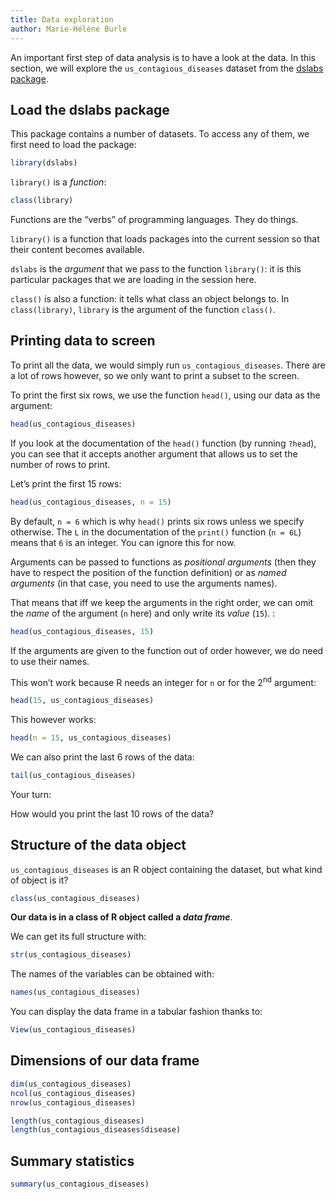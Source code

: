 ```yaml
---
title: Data exploration
author: Marie-Hélène Burle
---
```


:::{.def}

An important first step of data analysis is to have a look at the data. In this section, we will explore the `us_contagious_diseases` dataset from the [dslabs package](https://cran.r-project.org/web/packages/dslabs/index.html).

:::

## Load the dslabs package

This package contains a number of datasets. To access any of them, we first need to load the package:

```r
library(dslabs)
```

:::{.info}

`library()` is a *function*:

```r
class(library)
```

Functions are the "verbs" of programming languages. They do things.

`library()` is a function that loads packages into the current session so that their content becomes available.

`dslabs` is the *argument* that we pass to the function `library()`: it is this particular packages that we are loading in the session here.

`class()` is also a function: it tells what class an object belongs to. In `class(library)`, `library` is the argument of the function `class()`.

:::

## Printing data to screen

To print all the data, we would simply run `us_contagious_diseases`. There are a lot of rows however, so we only want to print a subset to the screen.

To print the first six rows, we use the function `head()`, using our data as the argument:

```r
head(us_contagious_diseases)
```

If you look at the documentation of the `head()` function (by running `?head`), you can see that it accepts another argument that allows us to set the number of rows to print.

Let's print the first 15 rows: 

```r
head(us_contagious_diseases, n = 15)
```

:::{.info}

By default, `n = 6` which is why `head()` prints six rows unless we specify otherwise. The `L` in the documentation of the `print()` function (`n = 6L`) means that `6` is an integer. You can ignore this for now.

Arguments can be passed to functions as *positional arguments* (then they have to respect the position of the function definition) or as *named arguments* (in that case, you need to use the arguments names).

That means that iff we keep the arguments in the right order, we can omit the *name* of the argument (`n` here) and only write its *value* (`15`). :

```r
head(us_contagious_diseases, 15)
```

If the arguments are given to the function out of order however, we do need to use their names.

This won't work because R needs an integer for `n` or for the 2^nd^ argument:

```r
head(15, us_contagious_diseases)
```

This however works:

```r
head(n = 15, us_contagious_diseases)
```

:::

We can also print the last 6 rows of the data:

```r
tail(us_contagious_diseases)
```

:::{.exo}

:::{.yourturn}

Your turn:

:::

How would you print the last 10 rows of the data?

:::

## Structure of the data object

`us_contagious_diseases` is an R object containing the dataset, but what kind of object is it?

```r
class(us_contagious_diseases)
```

**Our data is in a class of R object called a *data frame***.

We can get its full structure with:

```r
str(us_contagious_diseases)
```

The names of the variables can be obtained with:

```r
names(us_contagious_diseases)
```

You can display the data frame in a tabular fashion thanks to:

```.r
View(us_contagious_diseases)
```

## Dimensions of our data frame

```r
dim(us_contagious_diseases)
ncol(us_contagious_diseases)
nrow(us_contagious_diseases)
```

```r
length(us_contagious_diseases)
length(us_contagious_diseases$disease)
```

## Summary statistics

```r
summary(us_contagious_diseases)
```
